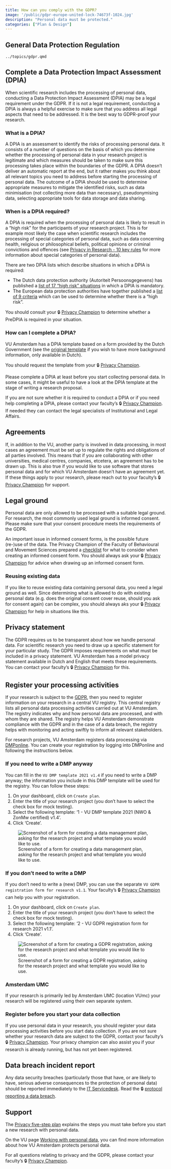 ```yaml
---
title: How can you comply with the GDPR?
image: '/public/gdpr-europe-united-lock-74673f-1024.jpg'
description: "Personal data must be protected."
categories: ["Plan & Design"]
---
```


## General Data Protection Regulation

```.include
../topics/gdpr.qmd
```

## Complete a Data Protection Impact Assessment (DPIA)

When scientific research includes the processing of personal data, conducting a Data Protection Impact Assessment (DPIA) may be a legal requirement under the GDPR. If it is not a legal requirement, conducting a DPIA is always a helpful exercise to make sure that you address all legal aspects that need to be addressed. It is the best way to GDPR-proof your research.

### What is a DPIA?

A DPIA is an assessment to identify the risks of processing personal data. It consists of a number of questions on the basis of which you determine whether the processing of personal data in your research project is legitimate and which measures should be taken to make sure this processing takes place within the boundaries of the GDPR. A DPIA doesn't deliver an automatic report at the end, but it rather makes you think about all relevant topics you need to address before starting the processing of personal data. The outcome of a DPIA should be used to determine appropriate measures to mitigate the identified risks, such as data minimisation (not collecting more data than necessary), pseudonymising data, selecting appropriate tools for data storage and data sharing.

### When is a DPIA required?

A DPIA is required when the processing of personal data is likely to result in a “high risk” for the participants of your research project. This is for example most likely the case when scientific research includes the processing of special categories of personal data, such as data concerning health, religious or philosophical beliefs, political opinions or criminal convictions and offences (see [Privacy in Research - 10 key rules](https://doi.org/10.25397/eur.12205019.v1) for more information about special categories of personal data).

There are two DPIA lists which describe situations in which a DPIA is required:

* The Dutch data protection authority (Autoriteit Persoonsgegevens) has published a [list of 17 “high risk” situations](https://www.autoriteitpersoonsgegevens.nl/nl/zelf-doen/data-protection-impact-assessment-dpia#voor-welke-soorten-verwerkingen-is-het-uitvoeren-van-een-dpia-verplicht-6667) in which a DPIA is mandatory.
* The European data protection authorities have together published a [list of 9 criteria](https://www.autoriteitpersoonsgegevens.nl/nl/zelf-doen/data-protection-impact-assessment-dpia#wat-zijn-de-criteria-van-de-europese-privacytoezichthouders-6668) which can be used to determine whether there is a “high risk”.

You should consult your 🔒 [Privacy Champion](https://vu.nl/en/employee/privacy-and-information-security/privacy-champions-information) to determine whether a PreDPIA is required in your situation.

### How can I complete a DPIA?

VU Amsterdam has a DPIA template based on a form provided by the Dutch Government (see the [original template](https://www.rijksoverheid.nl/documenten/rapporten/2017/09/29/model-gegevensbeschermingseffectbeoordeling-rijksdienst-pia) if you wish to have more background information, only available in Dutch).

You should request the template from your 🔒 [Privacy Champion](https://vu.nl/en/employee/privacy-and-information-security/privacy-champions-information).

Please complete a DPIA at least before you start collecting personal data. In some cases, it might be useful to have a look at the DPIA template at the stage of writing a research proposal.

If you are not sure whether it is required to conduct a DPIA or if you need help completing a DPIA, please contact your faculty’s 🔒 [Privacy Champion](https://vu.nl/en/employee/privacy-and-information-security/privacy-champions-information). If needed they can contact the legal specialists of Institutional and Legal Affairs.

## Agreements

If, in addition to the VU, another party is involved in data processing, in most cases an agreement must be set up to regulate the rights and obligations of all parties involved. This means that if you are collaborating with other universities, medical centres, companies, etcetera, an agreement has to be drawn up. This is also true if you would like to use software that stores personal data and for which VU Amsterdam doesn't have an agreement yet. If these things apply to your research, please reach out to your faculty's 🔒 [Privacy Champion](https://vu.nl/en/employee/privacy-and-information-security/privacy-champions-information) for support.

## Legal ground

Personal data are only allowed to be processed with a suitable legal ground. For research, the most commonly used legal ground is informed consent. Please make sure that your consent procedure meets the requirements of the GDPR.

An important issue in informed consent forms, is the possible future (re-)use of the data. The Privacy Champion of the Faculty of Behavioural and Movement Sciences prepared a [checklist](https://fgb-rdm.nl/legal/ICFChecklist.html) for what to consider when creating an informed consent form. You should always ask your 🔒 [Privacy Champion](https://vu.nl/en/employee/privacy-and-information-security/privacy-champions-information) for advice when drawing up an informed consent form.

### Reusing existing data

If you like to reuse existing data containing personal data, you need a legal ground as well. Since determining what is allowed to do with existing personal data (e.g. does the original consent cover reuse, should you ask for consent again) can be complex, you should always aks your 🔒 [Privacy Champion](https://vu.nl/en/employee/privacy-and-information-security/privacy-champions-information) for help in situations like this.

## Privacy statement

The GDPR requires us to be transparent about how we handle personal data. For scientific research you need to draw up a specific statement for your particular study. The GDPR imposes requirements on what must be included in a privacy statement. VU Amsterdam has a model privacy statement available in Dutch and English that meets these requirements. You can contact your faculty's 🔒 [Privacy Champion](https://vu.nl/en/employee/privacy-and-information-security/privacy-champions-information) for this.

## Register your processing activities

If your research is subject to the [GDPR](../topics/gdpr.qmd), then you need to register information on your research in a central VU registry. This central registry lists all personal data processing activities carried out at VU Amsterdam. The registry indicates why and how personal data are processed, and with whom they are shared. The registry helps VU Amsterdam demonstrate compliance with the GDPR and in the case of a data breach, the registry helps with monitoring and acting swiftly to inform all relevant stakeholders.

For research projects, VU Amsterdam registers data processing via [DMPonline](https://dmponline.vu.nl/). You can create your registration by logging into DMPonline and following the instructions below.

### If you need to write a DMP anyway

You can fill in the `VU DMP template 2021 v1.4` if you need to write a DMP anyway; the information you include in this DMP template will be used for the registry. You can follow these steps:

1. On your dashboard, click on `Create plan`.
2. Enter the title of your research project (you don't have to select the check box for mock testing).
3. Select the following template: '1 - VU DMP template 2021 (NWO & ZonMw certified) v1.4'.
4. Click 'Create'.

![Screenshot of a form for creating a data management plan, asking for the research project and what template you would like to use.](../public/DMPonline-CreatePlan-VU.png)

### If you don't need to write a DMP

If you don't need to write a (new) DMP, you can use the separate `VU GDPR registration form for research v1.1`. Your faculty's 🔒 [Privacy Champion](https://vu.nl/en/employee/privacy-and-information-security/privacy-champions-information) can help you with your registration.

1. On your dashboard, click on `Create plan`.
2. Enter the title of your research project (you don't have to select the check box for mock testing).
3. Select the following template: '2 - VU GDPR registration form for research 2021 v1.1'.
4. Click 'Create'.

![Screenshot of a form for creating a GDPR registration, asking for the research project and what template you would like to use.](../public/DMPonline-CreatePlan-GDPRform.png)

### Amsterdam UMC 

If your research is primarily led by Amsterdam UMC (location VUmc) your research will be registered using their own separate system.

### Register before you start your data collection

If you use personal data in your research, you should register your data processing activities before you start data collection. If you are not sure whether your research data are subject to the GDPR, contact your faculty's 🔒 [Privacy Champion](https://vu.nl/en/employee/privacy-and-information-security/privacy-champions-information). Your privacy champion can also assist you if your research is already running, but has not yet been registered.

## Data breach incident report

Any data security breaches (particularly those that have, or are likely to have, serious adverse consequences to the protection of personal data) should be reported immediately to the [IT Servicedesk](mailto:servicedesk.it@vu.nl). Read the 🔒 [protocol reporting a data breach](https://vu.nl/en/employee/emergencies/data-leaks-and-other-incidents).

## Support
The [Privacy five-step plan](https://assets-us-01.kc-usercontent.com/d8b6f1f5-816c-005b-1dc1-e363dd7ce9a5/ad3de0e7-b935-471a-8d31-51c06ba47c88/Privacy%20five-step%20plan.pdf) explains the steps you must take before you start a new research with personal data.

On the VU page [Working with personal data](https://vu.nl/en/employee/privacy-and-information-security/working-with-personal-data), you can find more information about how VU Amsterdam protects personal data.

For all questions relating to privacy and the GDPR, please contact your faculty's 🔒 [Privacy Champion](https://vu.nl/en/employee/privacy-and-information-security/privacy-champions-information).
